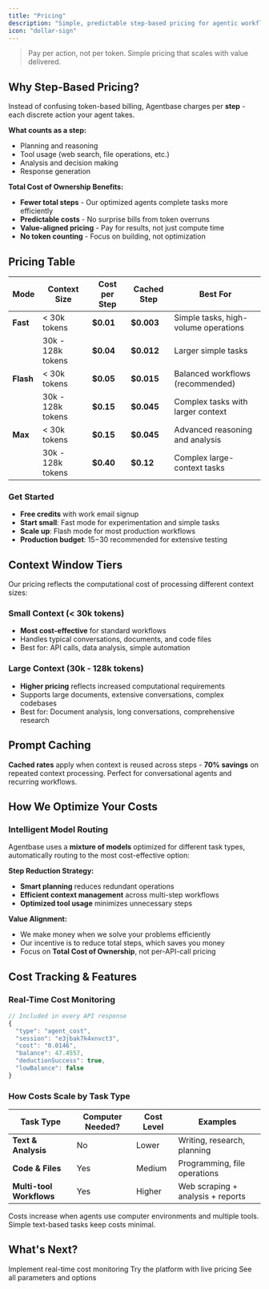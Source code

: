 ```yaml
---
title: "Pricing"
description: "Simple, predictable step-based pricing for agentic workflows"
icon: "dollar-sign"
---
```


> Pay per action, not per token. Simple pricing that scales with value delivered.

## Why Step-Based Pricing?

Instead of confusing token-based billing, Agentbase charges per **step** - each discrete action your agent takes.

**What counts as a step:**
- Planning and reasoning
- Tool usage (web search, file operations, etc.)
- Analysis and decision making
- Response generation

**Total Cost of Ownership Benefits:**
- **Fewer total steps** - Our optimized agents complete tasks more efficiently
- **Predictable costs** - No surprise bills from token overruns  
- **Value-aligned pricing** - Pay for results, not just compute time
- **No token counting** - Focus on building, not optimization

## Pricing Table

| Mode | Context Size | Cost per Step | Cached Step | Best For |
|------|-------------|---------------|-------------|----------|
| **Fast** | < 30k tokens | **$0.01** | **$0.003** | Simple tasks, high-volume operations |
| | 30k - 128k tokens | **$0.04** | **$0.012** | Larger simple tasks |
| **Flash** | < 30k tokens | **$0.05** | **$0.015** | Balanced workflows (recommended) |
| | 30k - 128k tokens | **$0.15** | **$0.045** | Complex tasks with larger context |
| **Max** | < 30k tokens | **$0.15** | **$0.045** | Advanced reasoning and analysis |
| | 30k - 128k tokens | **$0.40** | **$0.12** | Complex large-context tasks |

### Get Started
- **Free credits** with work email signup
- **Start small**: Fast mode for experimentation and simple tasks
- **Scale up**: Flash mode for most production workflows
- **Production budget**: $15-$30 recommended for extensive testing

## Context Window Tiers

Our pricing reflects the computational cost of processing different context sizes:

### Small Context (< 30k tokens)
- **Most cost-effective** for standard workflows
- Handles typical conversations, documents, and code files
- Best for: API calls, data analysis, simple automation

### Large Context (30k - 128k tokens)
- **Higher pricing** reflects increased computational requirements
- Supports large documents, extensive conversations, complex codebases
- Best for: Document analysis, long conversations, comprehensive research

## Prompt Caching

**Cached rates** apply when context is reused across steps - **70% savings** on repeated context processing. Perfect for conversational agents and recurring workflows.

## How We Optimize Your Costs

### Intelligent Model Routing
Agentbase uses a **mixture of models** optimized for different task types, automatically routing to the most cost-effective option:

**Step Reduction Strategy:**
- **Smart planning** reduces redundant operations
- **Efficient context management** across multi-step workflows
- **Optimized tool usage** minimizes unnecessary steps

**Value Alignment:**
- We make money when we solve your problems efficiently
- Our incentive is to reduce total steps, which saves you money
- Focus on **Total Cost of Ownership**, not per-API-call pricing

## Cost Tracking & Features

### Real-Time Cost Monitoring
```javascript
// Included in every API response
{
  "type": "agent_cost",
  "session": "e3jbak7k4xnvct3",
  "cost": "0.0146",
  "balance": 47.4557,
  "deductionSuccess": true,
  "lowBalance": false
}
```

### How Costs Scale by Task Type

| Task Type | Computer Needed? | Cost Level | Examples |
|-----------|------------------|------------|----------|
| **Text & Analysis** | No | Lower | Writing, research, planning |
| **Code & Files** | Yes | Medium | Programming, file operations |
| **Multi-tool Workflows** | Yes | Higher | Web scraping + analysis + reports |

<Note>
  Costs increase when agents use computer environments and multiple tools. Simple text-based tasks keep costs minimal.
</Note>

## What's Next?

<CardGroup cols={3}>
  <Card title="Cost Tracking" icon="chart-line" href="/build/cost-tracking">
    Implement real-time cost monitoring
  </Card>
  
  <Card title="Quick Start" icon="rocket" href="/getting-started/quickstart">
    Try the platform with live pricing
  </Card>
  
  <Card title="API Reference" icon="code" href="/api/run-agent">
    See all parameters and options
  </Card>
</CardGroup>